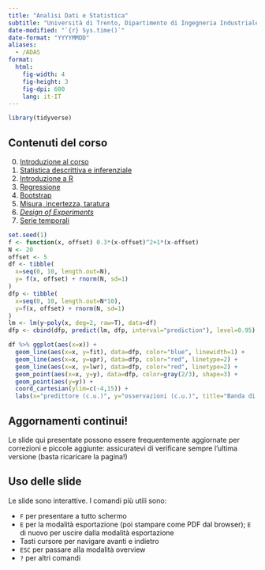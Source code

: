 ```yaml
---
title: "Analisi Dati e Statistica"
subtitle: "Università di Trento, Dipartimento di Ingegneria Industriale"
date-modified: "`{r} Sys.time()`"
date-format: "YYYYMMDD"
aliases:
  - /ADAS
format:
  html:
    fig-width: 4
    fig-height: 3
    fig-dpi: 600
    lang: it-IT
---
```

```r
library(tidyverse)
```


## Contenuti del corso

::: {.grid}

::: {.g-col-6}
0.  [Introduzione al corso](0-intro.html){target="_blank"}
1.  [Statistica descrittiva e inferenziale](1-statistica.html){target="_blank"}
2.  [Introduzione a R](2-R-intro.html){target="_blank"}
3.  [Regressione](3-regressione.html){target="_blank"}
4.  [Bootstrap](4-bootstrap.html){target="_blank"}
5.  [Misura, incertezza, taratura](5-misura.html){target="\"_blank"}
6.  [*Design of Experiments*](6-DoE.html){target="\"_blank"}
7.  [Serie temporali](7-serie_temporali.html){target="_blank"}
:::
  
::: {.g-col-6}
```r
set.seed(1)
f <- function(x, offset) 0.3*(x-offset)^2+1*(x-offset)
N <- 20
offset <- 5
df <- tibble(
  x=seq(0, 10, length.out=N),
  y= f(x, offset) + rnorm(N, sd=1)
)
dfp <- tibble(
  x=seq(0, 10, length.out=N*10),
  y=f(x, offset) + rnorm(N, sd=1)
)
lm <- lm(y~poly(x, deg=2, raw=T), data=df)
dfp <- cbind(dfp, predict(lm, dfp, interval="prediction"), level=0.95)

df %>% ggplot(aes(x=x)) +
  geom_line(aes(x=x, y=fit), data=dfp, color="blue", linewidth=1) +
  geom_line(aes(x=x, y=upr), data=dfp, color="red", linetype=2) +
  geom_line(aes(x=x, y=lwr), data=dfp, color="red", linetype=2) +
  geom_point(aes(x=x, y=y), data=dfp, color=gray(2/3), shape=3) +
  geom_point(aes(y=y)) +
  coord_cartesian(ylim=c(-4,15)) +
  labs(x="predittore (c.u.)", y="osservazioni (c.u.)", title="Banda di predizione al 95%")
```
:::
  
:::  


:::callout-important
## Aggornamenti continui!

Le slide qui presentate possono essere frequentemente aggiornate per correzioni e piccole aggiunte: assicuratevi di verificare sempre l'ultima versione (basta ricaricare la pagina!)
:::


## Uso delle slide

Le slide sono interattive. I comandi più utili sono:

-   `F` per presentare a tutto schermo
-   `E` per la modalità esportazione (poi stampare come PDF dal browser); `E` di nuovo per uscire dalla modalità esportazione
-   Tasti cursore per navigare avanti e indietro
-   `ESC` per passare alla modalità overview
-   `?` per altri comandi


